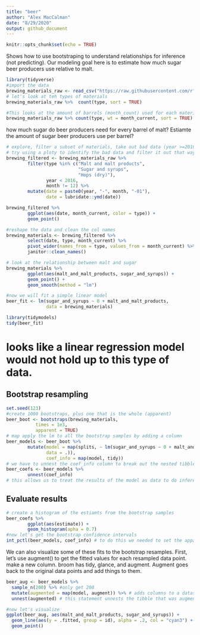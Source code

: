 ```yaml
---
title: "beer"
author: "Alex MacCalman"
date: "8/29/2020"
output: github_document
---
```


```r
knitr::opts_chunk$set(echo = TRUE)
```
Shows how to use bootstraping to understand relationships for inference (not predicting).
Our modeling goal here is to estimate how much sugar beer producers use relative to malt.  
```r
library(tidyverse)
#import the data
brewing_materials_raw <- read_csv("https://raw.githubusercontent.com/rfordatascience/tidytuesday/master/data/2020/2020-03-31/brewing_materials.csv")
# let's look at teh types of materials
brewing_materials_raw %>%  count(type, sort = TRUE)

#This looks at the amount of barrels (month_count) used for each material
brewing_materials_raw %>% count(type, wt = month_current, sort = TRUE) # wt parameter sums each group type

```
how much sugar do beer producers need for every barrel of malt? Estiamte the amount of sugar beer producers use per barrel?  
```r
# explore, filter a subset of materials, take out bad data (year >=2016, and December)
# try using a ploty to identify the bad data and filter it out that way.
brewing_filtered <- brewing_materials_raw %>% 
        filter(type %in% c("Malt and malt products",
                           "Sugar and syrups",
                           "Hops (dry)"),
               year < 2016,
               month != 12) %>% 
        mutate(date = paste0(year, "-", month, "-01"),
               date = lubridate::ymd(date))

brewing_filtered %>% 
        ggplot(aes(date, month_current, color = type)) +
        geom_point()

#reshape the data and clean the col names
brewing_materials <- brewing_filtered %>% 
        select(date, type, month_current) %>% 
        pivot_wider(names_from = type, values_from = month_current) %>% 
        janitor::clean_names()

# look at the relationship between malt and sugar
brewing_materials %>% 
        ggplot(aes(malt_and_malt_products, sugar_and_syrups)) +
        geom_point() +
        geom_smooth(method = "lm")

#now we will fit a simple linear model
beer_fit <- lm(sugar_and_syrups ~ 0 + malt_and_malt_products,
               data = brewing_materials)

library(tidymodels)
tidy(beer_fit)
```
# looks like a linear regression model would not hold up to this type of data.  
## Bootstrap resampling
```r
set.seed(123)
#create 1000 bootstraps, plus one that is the whole (apparent)
beer_boot <- bootstraps(brewing_materials,
           times = 1e3,
           apparent = TRUE)
# map apply the lm to all the bootstrap samples by adding a column
beer_models <- beer_boot %>% 
        mutate(model = map(splits, ~ lm(sugar_and_syrups ~ 0 + malt_and_malt_products,
               data = .)),
               coef_info = map(model, tidy))
# we have to unnest the coef_info column to break out the nested tibbles in beer_models
beer_coefs <- beer_models %>% 
        unnest(coef_info)
# this allows us to treat the results of the model as data to do inference on.
```
## Evaluate results  
```r
# create a histogram of the estiamts from the bootstrap samples
beer_coefs %>% 
        ggplot(aes(estimate)) +
        geom_histogram(apha = 0.7)
#now let's get the bootstrap confidence intervals
int_pctl(beer_models, coef_info) # to do this we needed to set the apparent to TRUE when creating the bootstraps. the coef_info is the statistics parameter from the beer_models tibble

```
We can also visualize some of these fits to the bootstrap resamples. First, let’s use augment() to get the fitted values for each resampled data point. 
make a new column. broom has tidy, glance, and augment. Augment goes back to the original data points and add things to them.
```r
beer_aug <- beer_models %>%
  sample_n(200) %>% #only get 200
  mutate(augmented = map(model, augment)) %>% # adds columns to a dataset, containing information such as fitted values, residuals or cluster assignments. All columns added to a dataset have . prefix to prevent existing columns from being overwritten.
  unnest(augmented) # this statement unnests the tibble that was augmented.

#now let's visualize
ggplot(beer_aug, aes(malt_and_malt_products, sugar_and_syrups)) +
  geom_line(aes(y = .fitted, group = id), alpha = .2, col = "cyan3") +
  geom_point()
```

